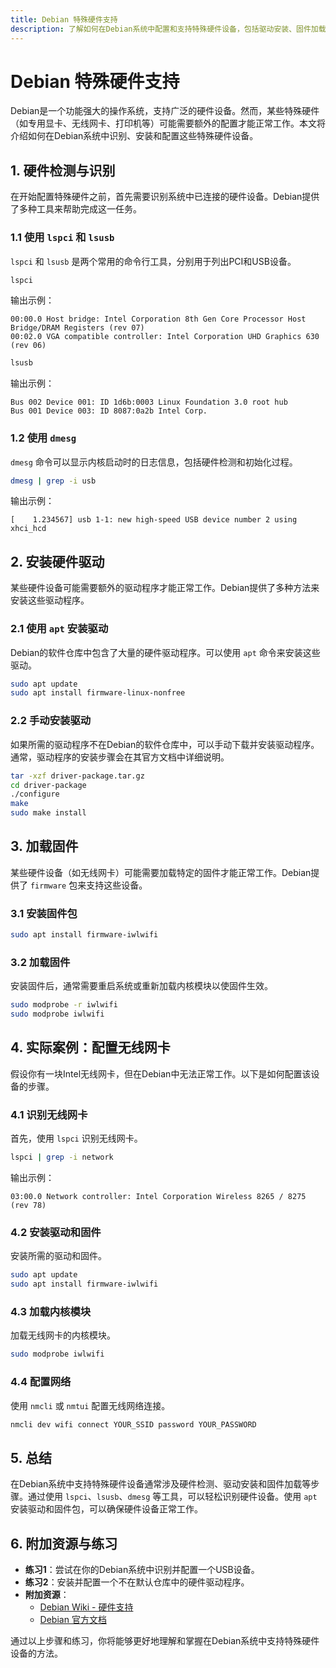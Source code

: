 ```yaml
---
title: Debian 特殊硬件支持
description: 了解如何在Debian系统中配置和支持特殊硬件设备，包括驱动安装、固件加载和硬件检测工具的使用。
---
```


# Debian 特殊硬件支持

Debian是一个功能强大的操作系统，支持广泛的硬件设备。然而，某些特殊硬件（如专用显卡、无线网卡、打印机等）可能需要额外的配置才能正常工作。本文将介绍如何在Debian系统中识别、安装和配置这些特殊硬件设备。

## 1. 硬件检测与识别

在开始配置特殊硬件之前，首先需要识别系统中已连接的硬件设备。Debian提供了多种工具来帮助完成这一任务。

### 1.1 使用 `lspci` 和 `lsusb`

`lspci` 和 `lsusb` 是两个常用的命令行工具，分别用于列出PCI和USB设备。

```bash
lspci
```

输出示例：

```
00:00.0 Host bridge: Intel Corporation 8th Gen Core Processor Host Bridge/DRAM Registers (rev 07)
00:02.0 VGA compatible controller: Intel Corporation UHD Graphics 630 (rev 06)
```

```bash
lsusb
```

输出示例：

```
Bus 002 Device 001: ID 1d6b:0003 Linux Foundation 3.0 root hub
Bus 001 Device 003: ID 8087:0a2b Intel Corp. 
```

### 1.2 使用 `dmesg`

`dmesg` 命令可以显示内核启动时的日志信息，包括硬件检测和初始化过程。

```bash
dmesg | grep -i usb
```

输出示例：

```
[    1.234567] usb 1-1: new high-speed USB device number 2 using xhci_hcd
```

## 2. 安装硬件驱动

某些硬件设备可能需要额外的驱动程序才能正常工作。Debian提供了多种方法来安装这些驱动程序。

### 2.1 使用 `apt` 安装驱动

Debian的软件仓库中包含了大量的硬件驱动程序。可以使用 `apt` 命令来安装这些驱动。

```bash
sudo apt update
sudo apt install firmware-linux-nonfree
```

### 2.2 手动安装驱动

如果所需的驱动程序不在Debian的软件仓库中，可以手动下载并安装驱动程序。通常，驱动程序的安装步骤会在其官方文档中详细说明。

```bash
tar -xzf driver-package.tar.gz
cd driver-package
./configure
make
sudo make install
```

## 3. 加载固件

某些硬件设备（如无线网卡）可能需要加载特定的固件才能正常工作。Debian提供了 `firmware` 包来支持这些设备。

### 3.1 安装固件包

```bash
sudo apt install firmware-iwlwifi
```

### 3.2 加载固件

安装固件后，通常需要重启系统或重新加载内核模块以使固件生效。

```bash
sudo modprobe -r iwlwifi
sudo modprobe iwlwifi
```

## 4. 实际案例：配置无线网卡

假设你有一块Intel无线网卡，但在Debian中无法正常工作。以下是如何配置该设备的步骤。

### 4.1 识别无线网卡

首先，使用 `lspci` 识别无线网卡。

```bash
lspci | grep -i network
```

输出示例：

```
03:00.0 Network controller: Intel Corporation Wireless 8265 / 8275 (rev 78)
```

### 4.2 安装驱动和固件

安装所需的驱动和固件。

```bash
sudo apt update
sudo apt install firmware-iwlwifi
```

### 4.3 加载内核模块

加载无线网卡的内核模块。

```bash
sudo modprobe iwlwifi
```

### 4.4 配置网络

使用 `nmcli` 或 `nmtui` 配置无线网络连接。

```bash
nmcli dev wifi connect YOUR_SSID password YOUR_PASSWORD
```

## 5. 总结

在Debian系统中支持特殊硬件设备通常涉及硬件检测、驱动安装和固件加载等步骤。通过使用 `lspci`、`lsusb`、`dmesg` 等工具，可以轻松识别硬件设备。使用 `apt` 安装驱动和固件包，可以确保硬件设备正常工作。

## 6. 附加资源与练习

- **练习1**：尝试在你的Debian系统中识别并配置一个USB设备。
- **练习2**：安装并配置一个不在默认仓库中的硬件驱动程序。
- **附加资源**：
  - [Debian Wiki - 硬件支持](https://wiki.debian.org/Hardware)
  - [Debian 官方文档](https://www.debian.org/doc/)

通过以上步骤和练习，你将能够更好地理解和掌握在Debian系统中支持特殊硬件设备的方法。